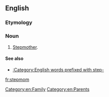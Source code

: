 ==English==

===Etymology===
{{prefix|step|mom}}

===Noun===
{{en-noun}}

# [[stepmother|Stepmother]].

====See also====
* [[:Category:English words prefixed with step-]]
[[Category:en:Family]]
[[Category:en:Parents]]

[[fr:stepmom]]